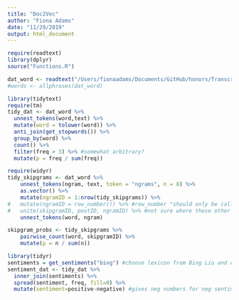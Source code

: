 ```yaml
---
title: "Doc2Vec"
author: "Fiona Adams"
date: "11/29/2019"
output: html_document
---
```

```r
require(readtext)
library(dplyr)
source("Functions.R")

dat_word <- readtext("/Users/fionaadams/Documents/GitHub/honors/TranscriptTest/*.docx")
#words <- allphrases(dat_word)
```
```r
library(tidytext)
require(tm)
tidy_dat <- dat_word %>% 
  unnest_tokens(word,text) %>%
  mutate(word = tolower(word)) %>%
  anti_join(get_stopwords()) %>%
  group_by(word) %>%
  count() %>%
  filter(freq > 3) %>% #somewhat arbitrary? 
  mutate(p = freq / sum(freq))

require(widyr)
tidy_skipgrams <- dat_word %>%
    unnest_tokens(ngram, text, token = "ngrams", n = 8) %>%
    as.vector() %>%
    mutate(ngramID = 1:nrow(tidy_skipgrams)) %>%
#   mutate(ngramID = row_number()) %>% #row_number "should only be called in a data context"? Not working :(
#   unite(skipgramID, postID, ngramID) %>% #not sure where these other IDs come from?
    unnest_tokens(word, ngram)

skipgram_probs <- tidy_skipgrams %>%
    pairwise_count(word, skipgramID) %>%
    mutate(p = n / sum(n))
```


```r
library(tidyr)
sentiments = get_sentiments("bing") #choose lexicon from Bing Liu and collaborators
sentiment_dat <- tidy_dat %>% 
  inner_join(sentiments) %>%
  spread(sentiment, freq, fill=0) %>%
  mutate(sentiment=positive-negative) #gives neg numbers for neg sentiment, pos for pos
```







